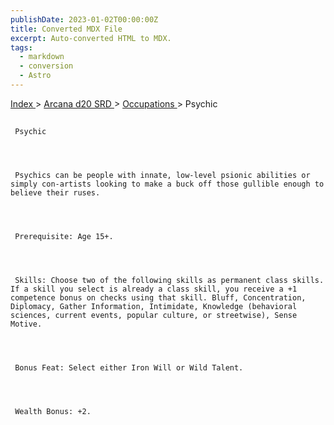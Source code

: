 ```yaml
---
publishDate: 2023-01-02T00:00:00Z
title: Converted MDX File
excerpt: Auto-converted HTML to MDX.
tags:
  - markdown
  - conversion
  - Astro
---
```







[
      Index
     ](-index)
     >
     [
      Arcana d20 SRD
     ](arcana-d20-srd-index)
     >
     [
      Occupations
     ](arcana-d20-srd-occupations-index)
     > Psychic
    





## 
     Psychic
    



     Psychics can be people with innate, low-level psionic abilities or simply con-artists looking to make a buck off those gullible enough to believe their ruses.
    



     Prerequisite: Age 15+.
    



     Skills: Choose two of the following skills as permanent class skills. If a skill you select is already a class skill, you receive a +1 competence bonus on checks using that skill. Bluff, Concentration, Diplomacy, Gather Information, Intimidate, Knowledge (behavioral sciences, current events, popular culture, or streetwise), Sense Motive.
    



     Bonus Feat: Select either Iron Will or Wild Talent.
    



     Wealth Bonus: +2.
    




